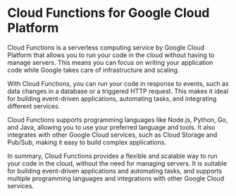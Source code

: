 

# Cloud Functions for Google Cloud Platform

Cloud Functions is a serverless computing service by Google Cloud Platform that allows you to run your code in the cloud without having to manage servers. This means you can focus on writing your application code while Google takes care of infrastructure and scaling.

With Cloud Functions, you can run your code in response to events, such as data changes in a database or a triggered HTTP request. This makes it ideal for building event-driven applications, automating tasks, and integrating different services.

Cloud Functions supports programming languages like Node.js, Python, Go, and Java, allowing you to use your preferred language and tools. It also integrates with other Google Cloud services, such as Cloud Storage and Pub/Sub, making it easy to build complex applications.

In summary, Cloud Functions provides a flexible and scalable way to run your code in the cloud, without the need for managing servers. It is suitable for building event-driven applications and automating tasks, and supports multiple programming languages and integrations with other Google Cloud services. 
